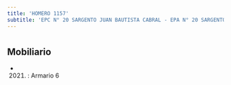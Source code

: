 ```yaml
---
title: 'HOMERO 1157'
subtitle: 'EPC N° 20 SARGENTO JUAN BAUTISTA CABRAL - EPA N° 20 SARGENTO JUAN BAUTISTA CABRAL'
---
```


#


## Mobiliario

*  (2021) : Armario 6 



